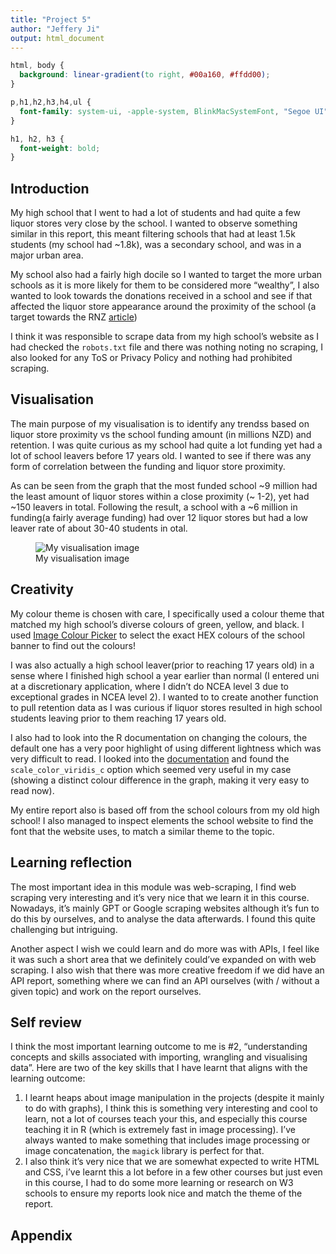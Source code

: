 ```yaml
---
title: "Project 5"
author: "Jeffery Ji"
output: html_document
---
```


```css
html, body {
  background: linear-gradient(to right, #00a160, #ffdd00);
}

p,h1,h2,h3,h4,ul {
  font-family: system-ui, -apple-system, BlinkMacSystemFont, "Segoe UI", Roboto, "Helvetica Neue", Arial, "Noto Sans", sans-serif, "Apple Color Emoji", "Segoe UI Emoji", "Segoe UI Symbol", "Noto Color Emoji";
}

h1, h2, h3 {
  font-weight: bold;
}
```

## Introduction

My high school that I went to had a lot of students and had quite a few liquor stores very close by the school. I wanted to observe something similar in this report, this meant filtering schools that had at least 1.5k students (my school had ~1.8k), was a secondary school, and was in a major urban area. 

My school also had a fairly high docile so I wanted to target the more urban schools as it is more likely for them to be considered more "wealthy", I also wanted to look towards the donations received in a school and see if that affected the liquor store appearance around the proximity of the school (a target towards the RNZ [article](https://www.rnz.co.nz/news/in-depth/509520/school-donations-continue-to-yield-millions-of-dollars-for-wealthier-schools))

I think it was responsible to scrape data from my high school's website as I had checked the `robots.txt` file and there was nothing noting no scraping, I also looked for any ToS or Privacy Policy and nothing had prohibited scraping.

## Visualisation

The main purpose of my visualisation is to identify any trendss based on liquor store proximity vs the school funding amount (in millions NZD) and retention. I was quite curious as my school had quite a lot funding yet had a lot of school leavers before 17 years old. I wanted to see if there was any form of correlation between the funding and liquor store proximity. 

As can be seen from the graph that the most funded school ~9 million had the least amount of liquor stores within a close proximity (~ 1-2), yet had ~150 leavers in total. Following the result, a school with a ~6 million in funding(a fairly average funding) had over 12 liquor stores but had a low leaver rate of about 30-40 students in otal. 

![My visualisation image](./my_viz.png)

## Creativity

My colour theme is chosen with care, I specifically used a colour theme that matched my high school's diverse colours of green, yellow, and black. I used [Image Colour Picker](https://imagecolorpicker.com) to select the exact HEX colours of the school banner to find out the colours!

I was also actually a high school leaver(prior to reaching 17 years old) in a sense where I finished high school a year earlier than normal (I entered uni at a discretionary application, where I didn't do NCEA level 3 due to exceptional grades in NCEA level 2). I wanted to to create another function to pull retention data as I was curious if liquor stores resulted in high school students leaving prior to them reaching 17 years old. 

I also had to look into the R documentation on changing the colours, the default one has a very poor highlight of using different lightness which was very difficult to read. I looked into the [documentation](https://ggplot2.tidyverse.org/reference/scale_viridis.html) and found the `scale_color_viridis_c` option which seemed very useful in my case (showing a distinct colour difference in the graph, making it very easy to read now). 

My entire report also is based off from the school colours from my old high school! I also managed to inspect elements the school website to find the font that the website uses, to match a similar theme to the topic. 

## Learning reflection

The most important idea in this module was web-scraping, I find web scraping very interesting and it's very nice that we learn it in this course. Nowadays, it's mainly GPT or Google scraping websites although it's fun to do this by ourselves, and to analyse the data afterwards. I found this quite challenging but intriguing. 

Another aspect I wish we could learn and do more was with APIs, I feel like it was such a short area that we definitely could've expanded on with web scraping. I also wish that there was more creative freedom if we did have an API report, something where we can find an API ourselves (with / without a given topic) and work on the report ourselves. 

## Self review

I think the most important learning outcome to me is #2, "understanding concepts and skills associated with importing, wrangling and visualising data". Here are two of the key skills that I have learnt that aligns with the learning outcome:

1. I learnt heaps about image manipulation in the projects (despite it mainly to do with graphs), I think this is something very interesting and cool to learn, not a lot of courses teach your this, and especially this course teaching it in R (which is extremely fast in image processing). I've always wanted to make something that includes image processing or image concatenation, the `magick` library is perfect for that. 
2. I also think it's very nice that we are somewhat expected to write HTML and CSS, i've learnt this a lot before in a few other courses but just even in this course, I had to do some more learning or research on W3 schools to ensure my reports look nice and match the theme of the report. 

## Appendix
```r

```
```r

```
